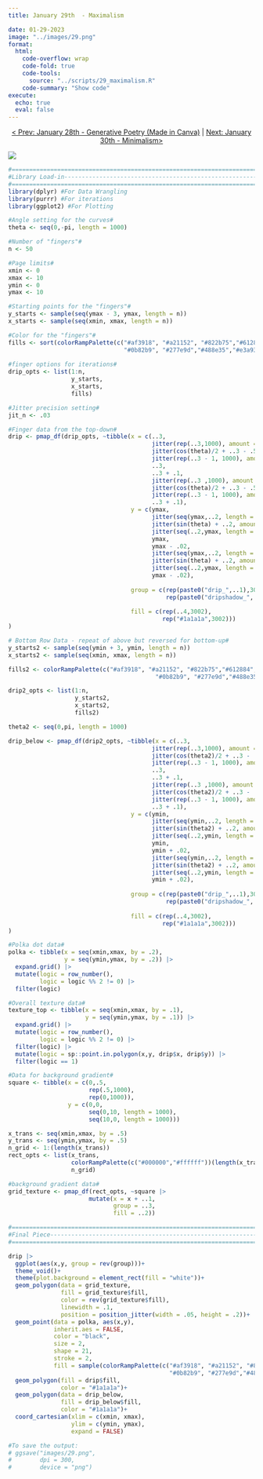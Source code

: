 ```yaml
---
title: January 29th  - Maximalism

date: 01-29-2023
image: "../images/29.png"
format:
  html:
    code-overflow: wrap
    code-fold: true
    code-tools:
      source: "../scripts/29_maximalism.R"
    code-summary: "Show code"
execute:
  echo: true
  eval: false
---
```


<center>[\< Prev: January 28th - Generative Poetry (Made in Canva)](day_28.qmd) \| [Next: January 30th - Minimalism\>](day_30.qmd)</center>

![](/images/29.png){fig-alt="A generative image with multiple rainbow finger-like shapes dropping from the top and rising from the bottom on a black and white gradient and rainbow-colored polka dots." fig-align="center"}

```r
#=============================================================================#
#Library Load-in---------------------------------------------------------------
#=============================================================================#
library(dplyr) #For Data Wrangling
library(purrr) #For iterations
library(ggplot2) #For Plotting

#Angle setting for the curves#
theta <- seq(0,-pi, length = 1000)

#Number of "fingers"#
n <- 50

#Page limits#
xmin <- 0
xmax <- 10
ymin <- 0
ymax <- 10

#Starting points for the "fingers"#
y_starts <- sample(seq(ymax - 3, ymax, length = n))
x_starts <- sample(seq(xmin, xmax, length = n))

#Color for the "fingers"#
fills <- sort(colorRampPalette(c("#af3918", "#a21152", "#822b75","#612884","#154baf",
                                 "#0b82b9", "#277e9d","#488e35","#e3a934","#b2336a"))(n))
                                     
#finger options for iterations#
drip_opts <- list(1:n,
                  y_starts,
                  x_starts,
                  fills)

#Jitter precision setting#
jit_n <- .03

#Finger data from the top-down#
drip <- pmap_df(drip_opts, ~tibble(x = c(..3,
                                         jitter(rep(..3,1000), amount = jit_n),
                                         jitter(cos(theta)/2 + ..3 - .5, amount = jit_n),
                                         jitter(rep(..3 - 1, 1000), amount = jit_n),
                                         ..3,
                                         ..3 + .1,
                                         jitter(rep(..3 ,1000), amount = jit_n) + .1,
                                         jitter(cos(theta)/2 + ..3 - .5, amount = jit_n) + .1,
                                         jitter(rep(..3 - 1, 1000), amount = jit_n) + .1,
                                         ..3 + .1),
                                   y = c(ymax,
                                         jitter(seq(ymax,..2, length = 1000), amount = jit_n),
                                         jitter(sin(theta) + ..2, amount = jit_n),
                                         jitter(seq(..2,ymax, length = 1000), amount = jit_n),
                                         ymax,
                                         ymax - .02,
                                         jitter(seq(ymax,..2, length = 1000), amount = jit_n) - .02,
                                         jitter(sin(theta) + ..2, amount = jit_n) - .02,
                                         jitter(seq(..2,ymax, length = 1000), amount = jit_n) - .02,
                                         ymax - .02),
                                   
                                   group = c(rep(paste0("drip_",..1),3002),
                                             rep(paste0("dripshadow_",..1),3002)),
                                   
                                   fill = c(rep(..4,3002),
                                            rep("#1a1a1a",3002)))
)

# Bottom Row Data - repeat of above but reversed for bottom-up#
y_starts2 <- sample(seq(ymin + 3, ymin, length = n))
x_starts2 <- sample(seq(xmin, xmax, length = n))

fills2 <- colorRampPalette(c("#af3918", "#a21152", "#822b75","#612884","#154baf",
                                          "#0b82b9", "#277e9d","#488e35","#e3a934","#b2336a"))(n)

drip2_opts <- list(1:n,
                   y_starts2,
                   x_starts2,
                   fills2)

theta2 <- seq(0,pi, length = 1000)

drip_below <- pmap_df(drip2_opts, ~tibble(x = c(..3,
                                         jitter(rep(..3,1000), amount = jit_n),
                                         jitter(cos(theta2)/2 + ..3 - .5, amount = jit_n),
                                         jitter(rep(..3 - 1, 1000), amount = jit_n),
                                         ..3,
                                         ..3 + .1,
                                         jitter(rep(..3 ,1000), amount = jit_n) + .1,
                                         jitter(cos(theta2)/2 + ..3 - .5, amount = jit_n) + .1,
                                         jitter(rep(..3 - 1, 1000), amount = jit_n) + .1,
                                         ..3 + .1),
                                   y = c(ymin,
                                         jitter(seq(ymin,..2, length = 1000), amount = jit_n),
                                         jitter(sin(theta2) + ..2, amount = jit_n),
                                         jitter(seq(..2,ymin, length = 1000), amount = jit_n),
                                         ymin,
                                         ymin + .02,
                                         jitter(seq(ymin,..2, length = 1000), amount = jit_n) + .02,
                                         jitter(sin(theta2) + ..2, amount = jit_n) - .02,
                                         jitter(seq(..2,ymin, length = 1000), amount = jit_n) + .02,
                                         ymin + .02),
                                   
                                   group = c(rep(paste0("drip_",..1),3002),
                                             rep(paste0("dripshadow_",..1),3002)),
                                   
                                   fill = c(rep(..4,3002),
                                            rep("#1a1a1a",3002)))
)

#Polka dot data#
polka <- tibble(x = seq(xmin,xmax, by = .2),
                y = seq(ymin,ymax, by = .2)) |>
  expand.grid() |>
  mutate(logic = row_number(),
         logic = logic %% 2 != 0) |>
  filter(logic)

#Overall texture data#
texture_top <- tibble(x = seq(xmin,xmax, by = .1),
                      y = seq(ymin,ymax, by = .1)) |>
  expand.grid() |>
  mutate(logic = row_number(),
         logic = logic %% 2 != 0) |>
  filter(logic) |>
  mutate(logic = sp::point.in.polygon(x,y, drip$x, drip$y)) |>
  filter(logic == 1)

#Data for background gradient#
square <- tibble(x = c(0,.5,
                       rep(.5,1000),
                       rep(0,1000)),
                 y = c(0,0,
                       seq(0,10, length = 1000),
                       seq(10,0, length = 1000)))

x_trans <- seq(xmin,xmax, by = .5)
y_trans <- seq(ymin,ymax, by = .5)
n_grid <- 1:(length(x_trans))
rect_opts <- list(x_trans,
                  colorRampPalette(c("#000000","#ffffff"))(length(x_trans)),
                  n_grid)

#background gradient data#  
grid_texture <- pmap_df(rect_opts, ~square |>
                       mutate(x = x + ..1,
                              group = ..3,
                              fill = ..2))

#=============================================================================#
#Final Piece-------------------------------------------------------------------
#=============================================================================#

drip |> 
  ggplot(aes(x,y, group = rev(group)))+
  theme_void()+
  theme(plot.background = element_rect(fill = "white"))+
  geom_polygon(data = grid_texture, 
               fill = grid_texture$fill, 
               color = rev(grid_texture$fill), 
               linewidth = .1, 
               position = position_jitter(width = .05, height = .2))+
  geom_point(data = polka, aes(x,y), 
             inherit.aes = FALSE, 
             color = "black", 
             size = 2, 
             shape = 21, 
             stroke = 2,
             fill = sample(colorRampPalette(c("#af3918", "#a21152", "#822b75","#612884","#154baf",
                                              "#0b82b9", "#277e9d","#488e35","#e3a934","#b2336a"))(nrow(polka))))+
  geom_polygon(fill = drip$fill, 
               color = "#1a1a1a")+
  geom_polygon(data = drip_below, 
               fill = drip_below$fill, 
               color = "#1a1a1a")+
  coord_cartesian(xlim = c(xmin, xmax),
                  ylim = c(ymin, ymax),
                  expand = FALSE)

#To save the output:
# ggsave("images/29.png",
#        dpi = 300,
#        device = "png")
```
